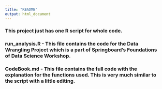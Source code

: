 ```yaml
---
title: "README"
output: html_document
---
```


### This project just has one R script for whole code.

### run_analysis.R - This file contains the code for the Data Wrangling Project which is a part of Springboard's Foundations of Data Science Workshop.

### CodeBook.md - This file contains the full code with the explanation for the functions used. This is very much similar to the script with a little editing.
